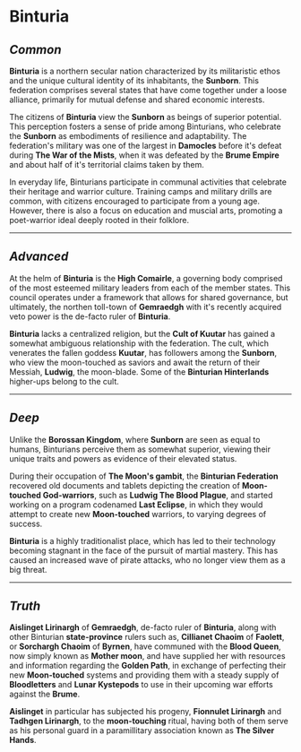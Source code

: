# **Binturia**

## _Common_

**Binturia** is a northern secular nation characterized by its militaristic ethos and the unique cultural identity of its inhabitants, the **Sunborn**. This federation comprises several states that have come together under a loose alliance, primarily for mutual defense and shared economic interests.

The citizens of **Binturia** view the **Sunborn** as beings of superior potential. This perception fosters a sense of pride among Binturians, who celebrate the **Sunborn** as embodiments of resilience and adaptability. The federation's military was one of the largest in **Damocles** before it's defeat during **The War of the Mists**, when it was defeated by the **Brume Empire** and about half of it's territorial claims taken by them.

In everyday life, Binturians participate in communal activities that celebrate their heritage and warrior culture. Training camps and military drills are common, with citizens encouraged to participate from a young age. However, there is also a focus on education and muscial arts, promoting a poet-warrior ideal deeply rooted in their folklore.

---

## _Advanced_

At the helm of **Binturia** is the **High Comairle**, a governing body comprised of the most esteemed military leaders from each of the member states. This council operates under a framework that allows for shared governance, but ultimately, the northen toll-town of **Gemraedgh** with it's recently acquired veto power is the de-facto ruler of **Binturia**.

**Binturia** lacks a centralized religion, but the **Cult of Kuutar** has gained a somewhat ambiguous relationship with the federation. The cult, which venerates the fallen goddess **Kuutar**, has followers among the **Sunborn**, who view the moon-touched as saviors and await the return of their Messiah, **Ludwig**, the moon-blade. Some of the **Binturian Hinterlands** higher-ups belong to the cult.

---

## _Deep_

Unlike the **Borossan Kingdom**, where **Sunborn** are seen as equal to humans, Binturians perceive them as somewhat superior, viewing their unique traits and powers as evidence of their elevated status.

During their occupation of **The Moon's gambit**, the **Binturian Federation** recovered old documents and tablets depicting the creation of **Moon-touched God-warriors**, such as **Ludwig The Blood Plague**, and started working on a program codenamed **Last Eclipse**, in which they would attempt to create new **Moon-touched** warriors, to varying degrees of success.

**Binturia** is a highly traditionalist place, which has led to their technology becoming stagnant in the face of the pursuit of martial mastery. This has caused an increased wave of pirate attacks, who no longer view them as a big threat.

---

## _Truth_

**Aislinget Lirinargh** of **Gemraedgh**, de-facto ruler of **Binturia**, along with other Binturian **state-province** rulers such as, **Cillianet Chaoim** of **Faolett**, or **Sorchargh Chaoim** of **Byrnen**, have communed with the **Blood Queen**, now simply known as **Mother moon**, and have supplied her with resources and information regarding the **Golden Path**, in exchange of perfecting their new **Moon-touched** systems and providing them with a steady supply of **Bloodletters** and **Lunar Kystepods** to use in their upcoming war efforts against the **Brume**.

**Aislinget** in particular has subjected his progeny, **Fionnulet Lirinargh** and **Tadhgen Lirinargh**, to the **moon-touching** ritual, having both of them serve as his personal guard in a paramillitary association known as **The Silver Hands**.
